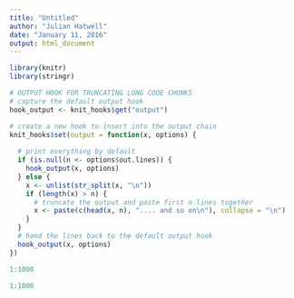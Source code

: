 ```yaml
---
title: "Untitled"
author: "Julian Hatwell"
date: "January 11, 2016"
output: html_document
---
```

```r
library(knitr)
library(stringr)

# OUTPUT HOOK FOR TRUNCATING LONG CODE CHUNKS
# capture the default output hook
hook_output <- knit_hooks$get("output")

# create a new hook to insert into the output chain
knit_hooks$set(output = function(x, options) {
  
  # print everything by default
  if (is.null(n <- options$out.lines)) {
    hook_output(x, options)
  } else {
    x <- unlist(str_split(x, "\n")) 
    if (length(x) > n) {
      # truncate the output and paste first n lines together
      x <- paste(c(head(x, n), ".... and so on\n"), collapse = "\n")    
    }
  }
  # hand the lines back to the default output hook
  hook_output(x, options)
})
```

```r
1:1000
```

```r
1:1000
```